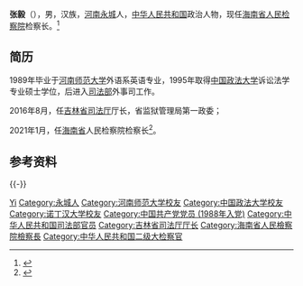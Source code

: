 {{Otheruses|other=名为张毅的其他人物|张毅}}

'''张毅'''（{{bd|1967年|4月||catIdx=Zhang张}}），男，汉族，[[河南|河南]][[永城市|永城]]人，[[中华人民共和国|中华人民共和国]]政治人物，现任[[海南省人民检察院|海南省人民检察院]]检察长。<ref>{{Cite web|title=张毅当选海南省人民检察院检察长|url=http://www.legaldaily.com.cn/index/content/2021-01/28/content_8420733.htm|accessdate=2021-01-28|work=法制网}}</ref>

== 简历 ==
1989年毕业于[[河南师范大学|河南师范大学]]外语系英语专业，1995年取得[[中国政法大学|中国政法大学]]诉讼法学专业硕士学位，后进入[[司法部|司法部]]外事司工作。

2016年8月，任[[吉林省司法厅|吉林省司法厅]]厅长，省监狱管理局第一政委；

2021年1月，任[[海南省|海南省]]人民检察院检察长<ref>{{Cite web|title=刘川任吉林省司法厅厅长 张毅已调海南省人民检察院任职(简历)_中国经济网——国家经济门户|url=http://district.ce.cn/newarea/sddy/202104/02/t20210402_36438321_1.shtml|accessdate=2021-04-02|work=district.ce.cn}}</ref>。

== 参考资料 ==
{{reflist}}

{{-}}
{{start box}}
{{s-gov|prc}}
{{s-before|[[王进义_(1964年)|王进义]]}}
{{s-title|[[吉林省司法厅|吉林省司法厅]]厅长|2016年8月－2021年1月}}
{{s-after|[[刘川|刘川]]}}
{{s-legal|prc-proc}}
{{s-before|[[路志强|路志强]]}}
{{s-title|[[海南省人民检察院|海南省人民检察院]]检察长|2021年1月－}}
{{s-inc}}
{{end box}}
{{海南省领导人}}

{{Authority control}}
{{DEFAULTSORT:Zhang张}}
[[Category:张姓|Yi]]
[[Category:永城人|Category:永城人]]
[[Category:河南师范大学校友|Category:河南师范大学校友]]
[[Category:中国政法大学校友|Category:中国政法大学校友]]
[[Category:诺丁汉大学校友|Category:诺丁汉大学校友]]
[[Category:中国共产党党员_(1988年入党)|Category:中国共产党党员 (1988年入党)]]
[[Category:中华人民共和国司法部官员|Category:中华人民共和国司法部官员]]
[[Category:吉林省司法厅厅长|Category:吉林省司法厅厅长]]
[[Category:海南省人民檢察院檢察長|Category:海南省人民檢察院檢察長]]
[[Category:中华人民共和国二级大检察官|Category:中华人民共和国二级大检察官]]